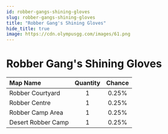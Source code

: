 ```yaml
---
id: robber-gangs-shining-gloves
slug: robber-gangs-shining-gloves
title: "Robber Gang's Shining Gloves"
hide_title: true
image: https://cdn.olympusgg.com/images/61.png
---
```



# <ItemIcon iconId="61" height="32"/> Robber Gang's Shining Gloves
|Map Name|Quantity|Chance|
|:--|:-:|:-:|
|Robber Courtyard|1|0.25%|
|Robber Centre|1|0.25%|
|Robber Camp Area|1|0.25%|
|Desert Robber Camp|1|0.25%|

